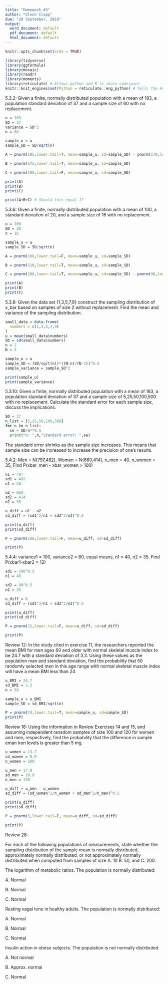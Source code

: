```yaml
---
title: "Homework #3"
author: "Glenn Clapp"
due: "20 September, 2018"
output:
  word_document: default
  pdf_document: default
  html_document: default
---
```


```r
knitr::opts_chunk$set(echo = TRUE)
```

```r
library(tidyverse)
library(ggformula)
library(mosaic)
library(readr)
library(moments)
library(reticulate) # Allows python and R to share namespace
knitr::knit_engines$set(Python = reticulate::eng_python) # Tells the knit function about the python engine
```

5.3.2: 
Given a finite, normally distributed population with a mean of 183, a population standard deviation of 37 and a sample size of 60 with no replacement.
```r
u = 183
SD = 37
variance = SD^2
n = 60

sample_u = u
sample_SD = SD/sqrt(n)

A = pnorm(195,lower.tail=T, mean=sample_u, sd=sample_SD) - pnorm(170,lower.tail=T, mean=sample_u, sd=sample_SD)

B = pnorm(175,lower.tail=T, mean=sample_u, sd=sample_SD)

C = pnorm(190,lower.tail=F, mean=sample_u, sd=sample_SD)

print(A)
print(B)
print(C)

print(A+B+C) # Should this equal 1?
```

5.3.6:
Given a finite, normally distributed population with a mean of 100, a standard deviation of 20, and a sample size of 16 with no replacement.
```r
u = 100
SD = 20
n = 16

sample_u = u
sample_SD = SD/sqrt(n)

A = pnorm(100,lower.tail=F, mean=sample_u, sd=sample_SD)

B = pnorm(110,lower.tail=T, mean=sample_u, sd=sample_SD)

C = pnorm(108,lower.tail=T, mean=sample_u, sd=sample_SD) - pnorm(96,lower.tail=T, mean=sample_u, sd=sample_SD)

print(A)
print(B)
print(C)
```

5.3.8: Given the data set {1,3,5,7,9} construct the sampling distribution of x_bar based on samples of size 2 without replacement. Find the mean and variance of the sampling distribution.
```r
small_data = data.frame(
  numbers = c(1,3,5,7,9)
)
u = mean(small_data$numbers)
SD = sd(small_data$numbers)
n = 2
N = 5

sample_u = u
sample_SD = (SD/sqrt(n))*((N-n)/(N-1))^0.5
sample_variance = sample_SD^2

print(sample_u)
print(sample_variance)
```

5.3.10: Given a finite, normally distributed population with a mean of 183, a population standard deviation of 37 and a sample size of 5,25,50,100,500 with no replacement. Calculate the standard error for each sample size, discuss the implications.
```Python
SD = 37
n_list = [5,25,50,100,500]
for n in n_list:
  se = SD/n**0.5
  print("n: ",n,"Standard error: ",se)

```
The standard error shrinks as the sample size increases. This means that sample size can be increased to increase the precision of one's results.

5.4.2: Men = N(797,482), Women = N(660,414), n_men = 40, n_women = 35, Find P(xbar_men - xbar_women > 100)
```r
u1 = 797
sd1 = 482
n1 = 40

u2 = 660
sd2 = 414
n2 = 35

u_diff = u1 - u2
sd_diff = (sd1^2/n1 + sd2^2/n2)^0.5

print(u_diff)
print(sd_diff)

P = pnorm(100,lower.tail=F, mean=u_diff, sd=sd_diff)

print(P)
```

5.4.4: variance1 = 100, variance2 = 80, equal means, n1 = 40, n2 = 35. Find P(xbar1-xbar2 > 12)
```r
sd1 = 100^0.5
n1 = 40

sd2 = 80^0.5
n2 = 35

u_diff = 0
sd_diff = (sd1^2/n1 + sd2^2/n2)^0.5

print(u_diff)
print(sd_diff)

P = pnorm(12,lower.tail=F, mean=u_diff, sd=sd_diff)

print(P)
```

Review 12:
In the study cited in exercise 11, the researchers reported the mean BMI for men ages 60 and older with normal skeletal muscle index to be 24.7 with a standard deviation of 3.3. Using these values as the population man and standard deviation, find the probability that 50 randomly selected men in this age range with normal skeletal muscle index will have a mean BMI less than 24
```r
u_BMI = 24.7
sd_BMI = 3.3
n = 50

sample_u = u_BMI
sample_SD = sd_BMI/sqrt(n)

P = pnorm(24,lower.tail=T, mean=sample_u, sd=sample_SD)
print(P)
```

Review 16:
Using the information in Review Exercises 14 and 15, and assuming independent ransdom samples of size 100 and 120 for women and men, respectively, find the probability that the difference in sample eman iron levels is greater than 5 mg.
```r
u_women = 13.7
sd_women = 8.9
n_women = 100

u_men = 17.9
sd_men = 10.9
n_men = 120

u_diff = u_men - u_women
sd_diff = (sd_women^2/n_women + sd_men^2/n_men)^0.5

print(u_diff)
print(sd_diff)

P = pnorm(5,lower.tail=F, mean=u_diff, sd=sd_diff)

print(P)
```
Review 28:

For each of the following populations of measurements, state whether the sampling distribution of the sample mean is normally distributed, approximately normally distributed, or not approximately normally distributed when computed from samples of size A. 10 B. 50, and C. 200.

The logarithm of metabolic ratios. The population is normally distributed:

A. Normal

B. Normal

C. Normal


Resting vagal tone in healthy adults. The population is normally distributed:

A. Normal

B. Normal

C. Normal


Insulin action in obese subjects. The population is not normally distributed.

A. Not normal

B. Approx. normal

C. Normal





